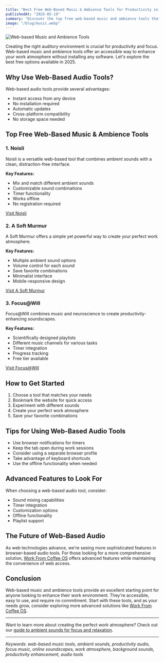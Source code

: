 ```yaml
---
title: "Best Free Web-Based Music & Ambience Tools for Productivity in 2025"
publishedAt: "2025-05-19"
summary: "Discover the top free web-based music and ambience tools that can help you create the perfect work atmosphere. Learn about their features and how they can enhance your focus and productivity."
image: "/blog/music.webp"
---
```


<Image
  src="/blog/music.webp"
  alt="Web-based Music and Ambience Tools"
  width={1000}
  height={1000}
/>

Creating the right auditory environment is crucial for productivity and focus. Web-based music and ambience tools offer an accessible way to enhance your work atmosphere without installing any software. Let's explore the best free options available in 2025.

## Why Use Web-Based Audio Tools?

Web-based audio tools provide several advantages:

- Instant access from any device
- No installation required
- Automatic updates
- Cross-platform compatibility
- No storage space needed

## Top Free Web-Based Music & Ambience Tools

### 1. Noisli

Noisli is a versatile web-based tool that combines ambient sounds with a clean, distraction-free interface.

**Key Features:**

- Mix and match different ambient sounds
- Customizable sound combinations
- Timer functionality
- Works offline
- No registration required

[Visit Noisli](https://www.noisli.com)

### 2. A Soft Murmur

A Soft Murmur offers a simple yet powerful way to create your perfect work atmosphere.

**Key Features:**

- Multiple ambient sound options
- Volume control for each sound
- Save favorite combinations
- Minimalist interface
- Mobile-responsive design

[Visit A Soft Murmur](https://asoftmurmur.com)

### 3. Focus@Will

Focus@Will combines music and neuroscience to create productivity-enhancing soundscapes.

**Key Features:**

- Scientifically designed playlists
- Different music channels for various tasks
- Timer integration
- Progress tracking
- Free tier available

[Visit Focus@Will](https://www.focusatwill.com)

## How to Get Started

1. Choose a tool that matches your needs
2. Bookmark the website for quick access
3. Experiment with different sounds
4. Create your perfect work atmosphere
5. Save your favorite combinations

## Tips for Using Web-Based Audio Tools

- Use browser notifications for timers
- Keep the tab open during work sessions
- Consider using a separate browser profile
- Take advantage of keyboard shortcuts
- Use the offline functionality when needed

## Advanced Features to Look For

When choosing a web-based audio tool, consider:

- Sound mixing capabilities
- Timer integration
- Customization options
- Offline functionality
- Playlist support

## The Future of Web-Based Audio

As web technologies advance, we're seeing more sophisticated features in browser-based audio tools. For those looking for a more comprehensive solution, [Work From Coffee OS](/blog/post/wfcos-music-player-personal-soundtrack) offers advanced features while maintaining the convenience of web access.

## Conclusion

Web-based music and ambience tools provide an excellent starting point for anyone looking to enhance their work environment. They're accessible, easy to use, and require no commitment. Start with these tools, and as your needs grow, consider exploring more advanced solutions like [Work From Coffee OS](/).

---

Want to learn more about creating the perfect work atmosphere? Check out our [guide to ambient sounds for focus and relaxation](/blog/post/create-your-calm-ambient-sounds-focus-relaxation).

---

_Keywords: web-based music tools, ambient sounds, productivity audio, focus music, online soundscapes, work atmosphere, background sounds, productivity enhancement, audio tools_
